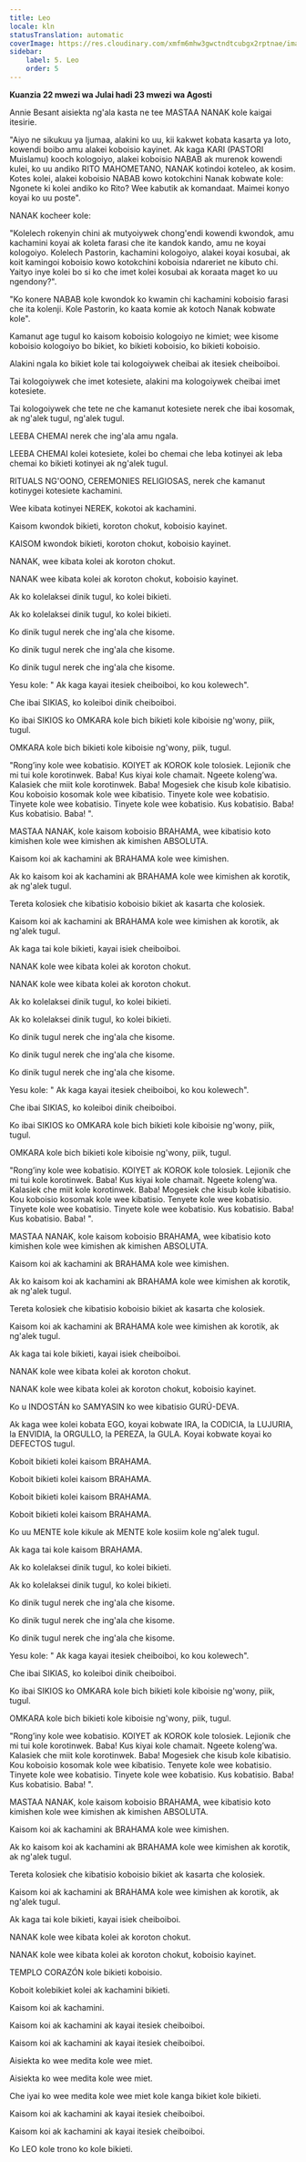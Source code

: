 ```yaml
---
title: Leo
locale: kln
statusTranslation: automatic
coverImage: https://res.cloudinary.com/xmfm6mhw3gwctndtcubgx2rptnae/image/upload/v1741354450/small_cover_tratado_esoterico_de_astrologia_hermetica_6210a35442.webp
sidebar:
    label: 5. Leo
    order: 5
---
```

**Kuanzia 22 mwezi wa Julai hadi 23 mwezi wa Agosti**

Annie Besant aisiekta ng'ala kasta ne tee MASTAA NANAK kole kaigai itesirie.

"Aiyo ne sikukuu ya Ijumaa, alakini ko uu, kii kakwet kobata kasarta ya loto, kowendi boibo amu alakei koboisio kayinet.  Ak kaga KARI (PASTORI Muislamu) kooch kologoiyo, alakei koboisio NABAB ak murenok kowendi kulei, ko uu andiko RITO MAHOMETANO, NANAK kotindoi koteleo, ak kosim.  Kotes kolei, alakei koboisio NABAB kowo kotokchini Nanak kobwate kole: Ngonete ki kolei andiko ko Rito?  Wee kabutik ak komandaat. Maimei konyo koyai ko uu poste".

NANAK kocheer kole:

"Kolelech rokenyin chini ak mutyoiywek chong'endi kowendi kwondok, amu kachamini koyai ak koleta farasi che ite kandok kando, amu ne koyai kologoiyo.  Kolelech Pastorin, kachamini kologoiyo, alakei koyai kosubai, ak koit kamingoi koboisio kowo kotokchini koboisia ndareriet ne kibuto chi.  Yaityo inye kolei bo si ko che imet kolei kosubai ak koraata maget ko uu ngendony?".

"Ko konere NABAB kole kwondok ko kwamin chi kachamini koboisio farasi che ita kolenji.  Kole Pastorin, ko kaata komie ak kotoch Nanak kobwate kole".

Kamanut age tugul ko kaisom koboisio kologoiyo ne kimiet; wee kisome koboisio kologoiyo bo bikiet, ko bikieti koboisio, ko bikieti koboisio.

Alakini ngala ko bikiet kole tai kologoiywek cheibai ak itesiek cheiboiboi.

Tai kologoiywek che imet kotesiete, alakini ma kologoiywek cheibai imet kotesiete.

Tai kologoiywek che tete ne che kamanut kotesiete nerek che ibai kosomak, ak ng'alek tugul, ng'alek tugul.

LEEBA CHEMAI nerek che ing'ala amu ngala.

LEEBA CHEMAI kolei kotesiete, kolei bo chemai che leba kotinyei ak leba chemai ko bikieti kotinyei ak ng'alek tugul.

RITUALS NG'OONO, CEREMONIES RELIGIOSAS, nerek che kamanut kotinygei kotesiete kachamini.

Wee kibata kotinyei NEREK, kokotoi ak kachamini.

Kaisom kwondok bikieti, koroton chokut, koboisio kayinet.

KAISOM kwondok bikieti, koroton chokut, koboisio kayinet.

NANAK, wee kibata kolei ak koroton chokut.

NANAK wee kibata kolei ak koroton chokut, koboisio kayinet.

Ak ko kolelaksei dinik tugul, ko kolei bikieti.

Ak ko kolelaksei dinik tugul, ko kolei bikieti.

Ko dinik tugul nerek che ing'ala che kisome.

Ko dinik tugul nerek che ing'ala che kisome.

Ko dinik tugul nerek che ing'ala che kisome.

Yesu kole: " Ak kaga kayai itesiek cheiboiboi, ko kou kolewech".

Che ibai SIKIAS, ko koleiboi dinik cheiboiboi.

Ko ibai SIKIOS ko OMKARA kole bich bikieti kole kiboisie ng'wony, piik, tugul.

OMKARA kole bich bikieti kole kiboisie ng'wony, piik, tugul.

"Rong’iny kole wee kobatisio.  KOIYET ak KOROK kole tolosiek.  Lejionik che mi tui kole korotinwek.  Baba!  Kus kiyai kole chamait.  Ngeete koleng’wa.  Kalasiek che miit kole korotinwek.  Baba!   Mogesiek che kisub kole kibatisio.  Kou koboisio kosomak kole wee kibatisio.  Tinyete kole wee kobatisio.  Tinyete kole wee kobatisio.  Tinyete kole wee kobatisio.  Kus kobatisio.   Baba!   Kus kobatisio.   Baba!  ".

MASTAA NANAK, kole kaisom koboisio BRAHAMA, wee kibatisio koto kimishen kole wee kimishen ak kimishen ABSOLUTA.

Kaisom koi ak kachamini ak BRAHAMA kole wee kimishen.

Ak ko kaisom koi ak kachamini ak BRAHAMA kole wee kimishen ak korotik, ak ng'alek tugul.

Tereta kolosiek che kibatisio koboisio bikiet ak kasarta che kolosiek.

Kaisom koi ak kachamini ak BRAHAMA kole wee kimishen ak korotik, ak ng'alek tugul.

Ak kaga tai kole bikieti, kayai isiek cheiboiboi.

NANAK kole wee kibata kolei ak koroton chokut.

NANAK kole wee kibata kolei ak koroton chokut.

Ak ko kolelaksei dinik tugul, ko kolei bikieti.

Ak ko kolelaksei dinik tugul, ko kolei bikieti.

Ko dinik tugul nerek che ing'ala che kisome.

Ko dinik tugul nerek che ing'ala che kisome.

Ko dinik tugul nerek che ing'ala che kisome.

Yesu kole: " Ak kaga kayai itesiek cheiboiboi, ko kou kolewech".

Che ibai SIKIAS, ko koleiboi dinik cheiboiboi.

Ko ibai SIKIOS ko OMKARA kole bich bikieti kole kiboisie ng'wony, piik, tugul.

OMKARA kole bich bikieti kole kiboisie ng'wony, piik, tugul.

"Rong’iny kole wee kobatisio.  KOIYET ak KOROK kole tolosiek.  Lejionik che mi tui kole korotinwek.  Baba!  Kus kiyai kole chamait.  Ngeete koleng’wa.  Kalasiek che miit kole korotinwek.  Baba!   Mogesiek che kisub kole kibatisio.  Kou koboisio kosomak kole wee kibatisio.  Tenyete kole wee kobatisio.  Tinyete kole wee kobatisio.  Tinyete kole wee kobatisio.  Kus kobatisio.   Baba!   Kus kobatisio.   Baba!  ".

MASTAA NANAK, kole kaisom koboisio BRAHAMA, wee kibatisio koto kimishen kole wee kimishen ak kimishen ABSOLUTA.

Kaisom koi ak kachamini ak BRAHAMA kole wee kimishen.

Ak ko kaisom koi ak kachamini ak BRAHAMA kole wee kimishen ak korotik, ak ng'alek tugul.

Tereta kolosiek che kibatisio koboisio bikiet ak kasarta che kolosiek.

Kaisom koi ak kachamini ak BRAHAMA kole wee kimishen ak korotik, ak ng'alek tugul.

Ak kaga tai kole bikieti, kayai isiek cheiboiboi.

NANAK kole wee kibata kolei ak koroton chokut.

NANAK kole wee kibata kolei ak koroton chokut, koboisio kayinet.

Ko u INDOSTÁN ko SAMYASIN ko wee kibatisio GURÚ-DEVA.

Ak kaga wee kolei kobata EGO, koyai kobwate IRA, la CODICIA, la LUJURIA, la ENVIDIA, la ORGULLO, la PEREZA, la GULA.  Koyai kobwate koyai ko DEFECTOS tugul.

Koboit bikieti kolei kaisom BRAHAMA.

Koboit bikieti kolei kaisom BRAHAMA.

Koboit bikieti kolei kaisom BRAHAMA.

Koboit bikieti kolei kaisom BRAHAMA.

Ko uu MENTE kole kikule ak MENTE kole kosiim kole ng'alek tugul.

Ak kaga tai kole kaisom BRAHAMA.

Ak ko kolelaksei dinik tugul, ko kolei bikieti.

Ak ko kolelaksei dinik tugul, ko kolei bikieti.

Ko dinik tugul nerek che ing'ala che kisome.

Ko dinik tugul nerek che ing'ala che kisome.

Ko dinik tugul nerek che ing'ala che kisome.

Yesu kole: " Ak kaga kayai itesiek cheiboiboi, ko kou kolewech".

Che ibai SIKIAS, ko koleiboi dinik cheiboiboi.

Ko ibai SIKIOS ko OMKARA kole bich bikieti kole kiboisie ng'wony, piik, tugul.

OMKARA kole bich bikieti kole kiboisie ng'wony, piik, tugul.

"Rong’iny kole wee kobatisio.  KOIYET ak KOROK kole tolosiek.  Lejionik che mi tui kole korotinwek.  Baba!  Kus kiyai kole chamait.  Ngeete koleng’wa.  Kalasiek che miit kole korotinwek.  Baba!   Mogesiek che kisub kole kibatisio.  Kou koboisio kosomak kole wee kibatisio.  Tenyete kole wee kobatisio.  Tinyete kole wee kobatisio.  Tinyete kole wee kobatisio.  Kus kobatisio.   Baba!   Kus kobatisio.   Baba!  ".

MASTAA NANAK, kole kaisom koboisio BRAHAMA, wee kibatisio koto kimishen kole wee kimishen ak kimishen ABSOLUTA.

Kaisom koi ak kachamini ak BRAHAMA kole wee kimishen.

Ak ko kaisom koi ak kachamini ak BRAHAMA kole wee kimishen ak korotik, ak ng'alek tugul.

Tereta kolosiek che kibatisio koboisio bikiet ak kasarta che kolosiek.

Kaisom koi ak kachamini ak BRAHAMA kole wee kimishen ak korotik, ak ng'alek tugul.

Ak kaga tai kole bikieti, kayai isiek cheiboiboi.

NANAK kole wee kibata kolei ak koroton chokut.

NANAK kole wee kibata kolei ak koroton chokut, koboisio kayinet.

TEMPLO CORAZÓN kole bikieti koboisio.

Koboit kolebikiet kolei ak kachamini bikieti.

Kaisom koi ak kachamini.

Kaisom koi ak kachamini ak kayai itesiek cheiboiboi.

Kaisom koi ak kachamini ak kayai itesiek cheiboiboi.

Aisiekta ko wee medita kole wee miet.

Aisiekta ko wee medita kole wee miet.

Che iyai ko wee medita kole wee miet kole kanga bikiet kole bikieti.

Kaisom koi ak kachamini ak kayai itesiek cheiboiboi.

Kaisom koi ak kachamini ak kayai itesiek cheiboiboi.

Ko LEO kole trono ko kole bikieti.

